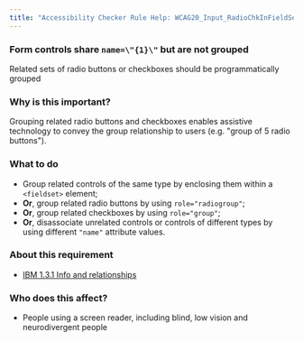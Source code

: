 ```yaml
---
title: "Accessibility Checker Rule Help: WCAG20_Input_RadioChkInFieldSet"
---
```


<div className="toolHelp">
<Row>
<Column colLg={16} colMd={8} colSm={4} className="toolHead">

### Form controls share `name=\"{1}\"` but are not grouped

<div id="locLevel"></div>

Related sets of radio buttons or checkboxes should be programmatically grouped

</Column>
</Row>
<Row>
<Column colLg={11} colMd={5} colSm={4} className="toolMain">

### Why is this important?

Grouping related radio buttons and checkboxes enables assistive technology to convey the group relationship to users (e.g. "group of 5 radio buttons").

<div id="locSnippet"></div>

### What to do

 * Group related controls of the same type by enclosing them within a `<fieldset>` element;
 * **Or**, group related radio buttons by using `role="radiogroup"`;
 * **Or**, group related checkboxes by using `role="group"`;
 * **Or**, disassociate unrelated controls or controls of different types by using different `"name"` attribute values.

</Column>
<Column colLg={5} colMd={3} colSm={4} className="toolLeft">

### About this requirement

* [IBM 1.3.1 Info and relationships](https://www.ibm.com/able/requirements/requirements/#1_3_1)

### Who does this affect?

 * People using a screen reader, including blind, low vision and neurodivergent people

</Column>
</Row>
</div>

